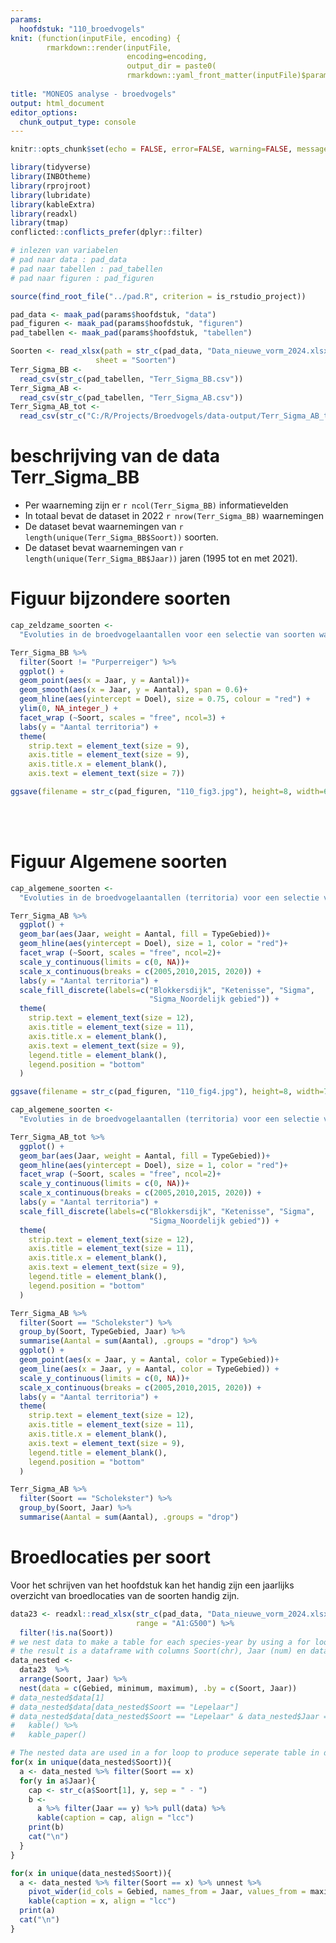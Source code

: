 ```yaml
---
params:
  hoofdstuk: "110_broedvogels"
knit: (function(inputFile, encoding) {
        rmarkdown::render(inputFile,
                          encoding=encoding,
                          output_dir = paste0(
                          rmarkdown::yaml_front_matter(inputFile)$params$hoofdstuk, "/output"))})
                           
title: "MONEOS analyse - broedvogels"
output: html_document
editor_options: 
  chunk_output_type: console
---
```



```r

knitr::opts_chunk$set(echo = FALSE, error=FALSE, warning=FALSE, message=FALSE, cache=FALSE)

```


```r

library(tidyverse)
library(INBOtheme)
library(rprojroot)
library(lubridate)
library(kableExtra)
library(readxl)
library(tmap)
conflicted::conflicts_prefer(dplyr::filter)

```


```r

# inlezen van variabelen
# pad naar data : pad_data
# pad naar tabellen : pad_tabellen
# pad naar figuren : pad_figuren

source(find_root_file("../pad.R", criterion = is_rstudio_project))

pad_data <- maak_pad(params$hoofdstuk, "data")
pad_figuren <- maak_pad(params$hoofdstuk, "figuren")
pad_tabellen <- maak_pad(params$hoofdstuk, "tabellen")

```


```r
Soorten <- read_xlsx(path = str_c(pad_data, "Data_nieuwe_vorm_2024.xlsx"),
                   sheet = "Soorten")
Terr_Sigma_BB <- 
  read_csv(str_c(pad_tabellen, "Terr_Sigma_BB.csv"))
Terr_Sigma_AB <- 
  read_csv(str_c(pad_tabellen, "Terr_Sigma_AB.csv"))
Terr_Sigma_AB_tot <- 
  read_csv(str_c("C:/R/Projects/Broedvogels/data-output/Terr_Sigma_AB_tot.csv"))
```


# beschrijving van de data Terr_Sigma_BB

  - Per waarneming zijn er `r ncol(Terr_Sigma_BB)` informatievelden
  - In totaal bevat de dataset in 2022 `r nrow(Terr_Sigma_BB)` waarnemingen
  - De dataset bevat waarnemingen van `r length(unique(Terr_Sigma_BB$Soort))` soorten.
  - De dataset bevat waarnemingen van `r length(unique(Terr_Sigma_BB$Jaar))` jaren (1995 tot en met 2021).





# Figuur bijzondere soorten

```r
cap_zeldzame_soorten <-
  "Evoluties in de broedvogelaantallen voor een selectie van soorten waarvoor de data-inzameling representatief is binnen IHD-gebied. Loess-smoother weergegeven. Rode horizontale lijn geeft de tot doel gestelde aantallen."

Terr_Sigma_BB %>% 
  filter(Soort != "Purperreiger") %>% 
  ggplot() +
  geom_point(aes(x = Jaar, y = Aantal))+
  geom_smooth(aes(x = Jaar, y = Aantal), span = 0.6)+
  geom_hline(aes(yintercept = Doel), size = 0.75, colour = "red") +
  ylim(0, NA_integer_) +
  facet_wrap (~Soort, scales = "free", ncol=3) +
  labs(y = "Aantal territoria") +
  theme(
    strip.text = element_text(size = 9),
    axis.title = element_text(size = 9),
    axis.title.x = element_blank(),
    axis.text = element_text(size = 7))

ggsave(filename = str_c(pad_figuren, "110_fig3.jpg"), height=8, width=6)
```
<br/>
<br/>

# Figuur Algemene soorten

```r

cap_algemene_soorten <-
  "Evoluties in de broedvogelaantallen (territoria) voor een selectie van algemenere soorten voor een beperkt aantal gebieden die frequent worden geteld (BD (Blokkersdijk), K (Ketenisse), Sigma (Kalkense Meersen, Wijmeers, Bergenmeersen, Paardeweide, Weijmeerbroek en Polder van Kruibeke), Sigma\\_LO (= Noordelijke gebied = Doelpolder + Prosperpolder + Paardenschor + Schor Ouden Doel)). Rode horizontale lijn geeft de tot doel gestelde aantallen."

Terr_Sigma_AB %>% 
  ggplot() +
  geom_bar(aes(Jaar, weight = Aantal, fill = TypeGebied))+
  geom_hline(aes(yintercept = Doel), size = 1, color = "red")+
  facet_wrap (~Soort, scales = "free", ncol=2)+
  scale_y_continuous(limits = c(0, NA))+
  scale_x_continuous(breaks = c(2005,2010,2015, 2020)) +
  labs(y = "Aantal territoria") + 
  scale_fill_discrete(labels=c("Blokkersdijk", "Ketenisse", "Sigma", 
                               "Sigma_Noordelijk gebied")) +
  theme(
    strip.text = element_text(size = 12),
    axis.title = element_text(size = 11),
    axis.title.x = element_blank(),
    axis.text = element_text(size = 9),
    legend.title = element_blank(),
    legend.position = "bottom"
  )

ggsave(filename = str_c(pad_figuren, "110_fig4.jpg"), height=8, width=7)

```


```r

cap_algemene_soorten <-
  "Evoluties in de broedvogelaantallen (territoria) voor een selectie van algemenere soorten voor een beperkt aantal gebieden die frequent worden geteld (BD (Blokkersdijk), K (Ketenisse), Sigma (Kalkense Meersen, Wijmeers, Bergenmeersen, Paardeweide, Weijmeerbroek en Polder van Kruibeke), Sigma\\_LO (= Noordelijke gebied = Doelpolder + Prosperpolder + Paardenschor + Schor Ouden Doel)) tot en met 2020 en voor alle getelde gebieden sinds 2021. Rode horizontale lijn geeft de tot doel gestelde aantallen."

Terr_Sigma_AB_tot %>% 
  ggplot() +
  geom_bar(aes(Jaar, weight = Aantal, fill = TypeGebied))+
  geom_hline(aes(yintercept = Doel), size = 1, color = "red")+
  facet_wrap (~Soort, scales = "free", ncol=2)+
  scale_y_continuous(limits = c(0, NA))+
  scale_x_continuous(breaks = c(2005,2010,2015, 2020)) +
  labs(y = "Aantal territoria") + 
  scale_fill_discrete(labels=c("Blokkersdijk", "Ketenisse", "Sigma", 
                               "Sigma_Noordelijk gebied")) +
  theme(
    strip.text = element_text(size = 12),
    axis.title = element_text(size = 11),
    axis.title.x = element_blank(),
    axis.text = element_text(size = 9),
    legend.title = element_blank(),
    legend.position = "bottom"
  )
```

```r
Terr_Sigma_AB %>% 
  filter(Soort == "Scholekster") %>%
  group_by(Soort, TypeGebied, Jaar) %>% 
  summarise(Aantal = sum(Aantal), .groups = "drop") %>% 
  ggplot() +
  geom_point(aes(x = Jaar, y = Aantal, color = TypeGebied))+
  geom_line(aes(x = Jaar, y = Aantal, color = TypeGebied)) +
  scale_y_continuous(limits = c(0, NA))+
  scale_x_continuous(breaks = c(2005,2010,2015, 2020)) +
  labs(y = "Aantal territoria") +
  theme(
    strip.text = element_text(size = 12),
    axis.title = element_text(size = 11),
    axis.title.x = element_blank(),
    axis.text = element_text(size = 9),
    legend.title = element_blank(),
    legend.position = "bottom"
  )
```

```r
Terr_Sigma_AB %>% 
  filter(Soort == "Scholekster") %>%
  group_by(Soort, Jaar) %>% 
  summarise(Aantal = sum(Aantal), .groups = "drop")
```



# Broedlocaties per soort

Voor het schrijven van het hoofdstuk kan het handig zijn een jaarlijks overzicht van broedlocaties van de soorten handig zijn.

```r
data23 <- readxl::read_xlsx(str_c(pad_data, "Data_nieuwe_vorm_2024.xlsx"), 
                            range = "A1:G500") %>% 
  filter(!is.na(Soort))
# we nest data to make a table for each species-year by using a for loop
# the result is a dataframe with columns Soort(chr), Jaar (num) en data(list). Eacht list item in data contains a dataframe with Gebied, minimum and maximum.
data_nested <- 
  data23  %>% 
  arrange(Soort, Jaar) %>% 
  nest(data = c(Gebied, minimum, maximum), .by = c(Soort, Jaar))
# data_nested$data[1]
# data_nested$data[data_nested$Soort == "Lepelaar"]
# data_nested$data[data_nested$Soort == "Lepelaar" & data_nested$Jaar == 2021] %>% 
#   kable() %>% 
#   kable_paper()

```

```r
# The nested data are used in a for loop to produce seperate table in de output html file, notice the use of results='asis' in the header! (without that kable does not work in a for loop)
for(x in unique(data_nested$Soort)){
  a <- data_nested %>% filter(Soort == x)
  for(y in a$Jaar){
    cap <- str_c(a$Soort[1], y, sep = " - ")
    b <- 
      a %>% filter(Jaar == y) %>% pull(data) %>% 
      kable(caption = cap, align = "lcc")
    print(b)
    cat("\n")
  }
}
```


```r
for(x in unique(data_nested$Soort)){
  a <- data_nested %>% filter(Soort == x) %>% unnest %>% 
    pivot_wider(id_cols = Gebied, names_from = Jaar, values_from = maximum) %>% 
    kable(caption = x, align = "lcc")
  print(a)
  cat("\n")
}

```
<br/>
<br/>



